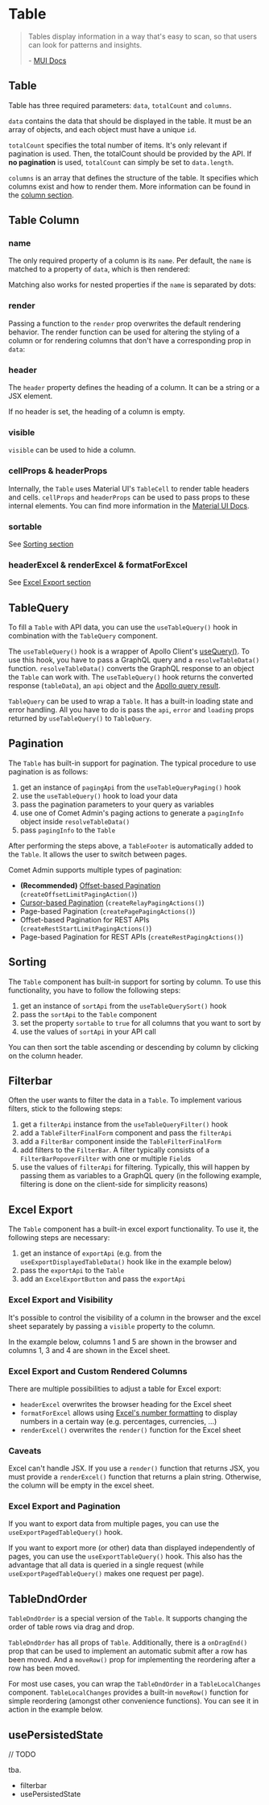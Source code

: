 

<Meta title="Docs/Components/Table" />

# Table

> Tables display information in a way that's easy to scan, so that users can look for patterns and insights.
>
> \- [MUI Docs](https://mui.com/components/tables/)

## Table

<Canvas>
    <Story id="stories-components-table-basic-table--basic-table" />
</Canvas>

Table has three required parameters: `data`, `totalCount` and `columns`.

`data` contains the data that should be displayed in the table. It must be an array of objects, and each object must have a unique `id`.

`totalCount` specifies the total number of items.
It's only relevant if pagination is used. Then, the totalCount should be provided by the API.
If **no pagination** is used, `totalCount` can simply be set to `data.length`.

`columns` is an array that defines the structure of the table.
It specifies which columns exist and how to render them.
More information can be found in the [column section](#table-column).

## Table Column

### name

The only required property of a column is its `name`.
Per default, the `name` is matched to a property of `data`, which is then rendered:

<Canvas>
    <Story id="stories-components-table-table-column-props--table-column-name-prop" />
</Canvas>

Matching also works for nested properties if the `name` is separated by dots:

<Canvas>
    <Story id="stories-components-table-table-column-props--table-column-nested-name-prop" />
</Canvas>

### render

Passing a function to the `render` prop overwrites the default rendering behavior.
The render function can be used for altering the styling of a column or for rendering columns that don't have a corresponding prop in `data`:

<Canvas>
    <Story id="stories-components-table-table-column-props--table-column-render-prop" />
</Canvas>

### header

The `header` property defines the heading of a column.
It can be a string or a JSX element.

If no header is set, the heading of a column is empty.

<Canvas>
    <Story id="stories-components-table-table-column-props--table-column-header-prop" />
</Canvas>

### visible

`visible` can be used to hide a column.

<Canvas>
    <Story id="stories-components-table-table-column-props--table-column-visible-prop" />
</Canvas>

### cellProps & headerProps

Internally, the `Table` uses Material UI's `TableCell` to render table headers and cells.
`cellProps` and `headerProps` can be used to pass props to these internal elements.
You can find more information in the [Material UI Docs](https://v4.mui.com/api/table-cell/).

### sortable

See [Sorting section](#sorting)

### headerExcel & renderExcel & formatForExcel

See [Excel Export section](#excel-export)

## TableQuery

To fill a `Table` with API data, you can use the `useTableQuery()` hook in combination with the
`TableQuery` component.

The `useTableQuery()` hook is a wrapper of Apollo Client's [useQuery()](https://www.apollographql.com/docs/react/data/queries/#usequery-api).
To use this hook, you have to pass a GraphQL query and a `resolveTableData()` function.
`resolveTableData()` converts the GraphQL response to an object the `Table` can work with.
The `useTableQuery()` hook returns the converted response (`tableData`), an `api` object and the [Apollo query result](https://www.apollographql.com/docs/react/data/queries/#result).

`TableQuery` can be used to wrap a `Table`.
It has a built-in loading state and error handling.
All you have to do is pass the `api`, `error` and `loading` props returned by `useTableQuery()` to `TableQuery`.

<Canvas>
    <Story id="stories-components-table-tablequery--tablequery" />
</Canvas>

## Pagination

The `Table` has built-in support for pagination.
The typical procedure to use pagination is as follows:

1. get an instance of `pagingApi` from the `useTableQueryPaging()` hook
2. use the `useTableQuery()` hook to load your data
3. pass the pagination parameters to your query as variables
4. use one of Comet Admin's paging actions to generate a `pagingInfo` object inside `resolveTableData()`
5. pass `pagingInfo` to the `Table`

After performing the steps above, a `TableFooter` is automatically added to the `Table`. It allows the user to switch between pages.

Comet Admin supports multiple types of pagination:

-   **(Recommended)** [Offset-based Pagination](https://betterprogramming.pub/building-apis-a-comparison-between-cursor-and-offset-pagination-88261e3885f8#1c1a) (`createOffsetLimitPagingAction()`)
-   [Cursor-based Pagination](https://betterprogramming.pub/building-apis-a-comparison-between-cursor-and-offset-pagination-88261e3885f8#3cf7) (`createRelayPagingActions()`)
-   Page-based Pagination (`createPagePagingActions()`)
-   Offset-based Pagination for REST APIs (`createRestStartLimitPagingActions()`)
-   Page-based Pagination for REST APIs (`createRestPagingActions()`)

<Canvas>
    <Story id="stories-components-table-pagination-table--pagination-table" />
</Canvas>

## Sorting

The `Table` component has built-in support for sorting by column.
To use this functionality, you have to follow the following steps:

1.  get an instance of `sortApi` from the `useTableQuerySort()` hook
2.  pass the `sortApi` to the `Table` component
3.  set the property `sortable` to `true` for all columns that you want to sort by
4.  use the values of `sortApi` in your API call

You can then sort the table ascending or descending by column by clicking on the column header.

<Canvas>
    <Story id="stories-components-table-sortable-table--sortable-table" />
</Canvas>

## Filterbar

Often the user wants to filter the data in a `Table`.
To implement various filters, stick to the following steps:

1. get a `filterApi` instance from the `useTableQueryFilter()` hook
2. add a `TableFilterFinalForm` component and pass the `filterApi`
3. add a `FilterBar` component inside the `TableFilterFinalForm`
4. add filters to the `FilterBar`. A filter typically consists of a `FilterBarPopoverFilter` with one or multiple `Field`s
5. use the values of `filterApi` for filtering. Typically, this will happen by passing them as variables to a GraphQL query (in the following example, filtering is done on the client-side for simplicity reasons)

<Canvas>
    <Story id="stories-components-table-table-with-filterbar--table-with-filterbar" />
</Canvas>

## Excel Export

The `Table` component has a built-in excel export functionality.
To use it, the following steps are necessary:

1. get an instance of `exportApi` (e.g. from the `useExportDisplayedTableData()` hook like in the example below)
2. pass the `exportApi` to the `Table`
3. add an `ExcelExportButton` and pass the `exportApi`

<Canvas>
    <Story id="stories-components-table-excel-export-table--basic-excel-export-table" />
</Canvas>

### Excel Export and Visibility

It's possible to control the visibility of a column in the browser and the excel sheet separately by passing a `visible` property to the column.

In the example below, columns 1 and 5 are shown in the browser and columns 1, 3 and 4 are shown in the Excel sheet.

<Canvas>
    <Story id="stories-components-table-excel-export-table--excel-export-and-visibility" />
</Canvas>

### Excel Export and Custom Rendered Columns

There are multiple possibilities to adjust a table for Excel export:

-   `headerExcel` overwrites the browser heading for the Excel sheet
-   `formatForExcel` allows using [Excel's number formatting](https://support.microsoft.com/en-us/office/number-format-codes-5026bbd6-04bc-48cd-bf33-80f18b4eae68) to display numbers in a certain way (e.g. percentages, currencies, ...)
-   `renderExcel()` overwrites the `render()` function for the Excel sheet

### Caveats

Excel can't handle JSX.
If you use a `render()` function that returns JSX, you must provide a `renderExcel()` function that returns a plain string.
Otherwise, the column will be empty in the excel sheet.

<Canvas>
    <Story id="stories-components-table-excel-export-table--excel-export-and-custom-rendered-columns" />
</Canvas>

### Excel Export and Pagination

If you want to export data from multiple pages, you can use the `useExportPagedTableQuery()` hook.

<Canvas>
    <Story id="stories-components-table-excel-export-table--excel-export-and-pagination-useexportpagedtablequery" />
</Canvas>

If you want to export more (or other) data than displayed independently of pages, you can use the `useExportTableQuery()` hook.
This also has the advantage that all data is queried in a single request (while `useExportPagedTableQuery()` makes one request per page).

<Canvas>
    <Story id="stories-components-table-excel-export-table--excel-export-and-pagination-useexporttablequery" />
</Canvas>

## TableDndOrder

`TableDndOrder` is a special version of the `Table`.
It supports changing the order of table rows via drag and drop.

`TableDndOrder` has all props of `Table`.
Additionally, there is a `onDragEnd()` prop that can be used to implement an automatic submit after a row has been moved.
And a `moveRow()` prop for implementing the reordering after a row has been moved.

For most use cases, you can wrap the `TableDndOrder` in a `TableLocalChanges` component.
`TableLocalChanges` provides a built-in `moveRow()` function for simple reordering (amongst other convenience functions).
You can see it in action in the example below.

<Canvas>
    <Story id="stories-components-table-tabledndorder--tabledndorder" />
</Canvas>

## usePersistedState

// TODO

tba.

-   filterbar
-   usePersistedState
